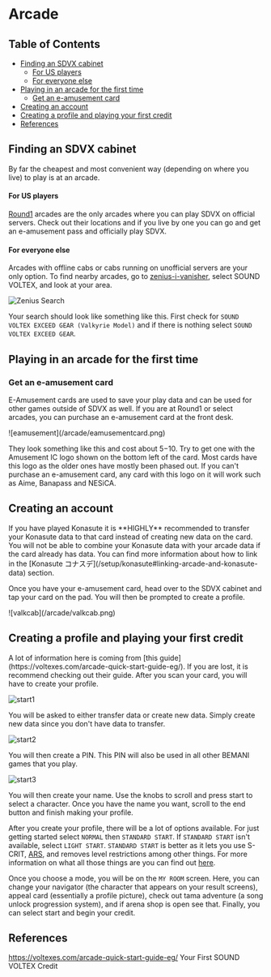 
# Arcade

## Table of Contents
- [Finding an SDVX cabinet](#finding-an-sdvx-cabinet)
  - [For US players](#for-us-players)
  - [For everyone else](#for-everyone-else)
- [Playing in an arcade for the first time](#playing-in-an-arcade-for-the-first-time)
  - [Get an e-amusement card](#get-an-e-amusement-card)
- [Creating an account](#creating-an-account)
- [Creating a profile and playing your first credit](#creating-a-profile-and-playing-your-first-credit)
- [References](#references)

## Finding an SDVX cabinet

By far the cheapest and most convenient way (depending on where you live) to play is at
an arcade.

#### For US players

[Round1](https://www.round1usa.com/) arcades are the only arcades where you can
play SDVX on official servers. Check out their locations and if you live by one
you can go and get an e-amusement pass and officially play SDVX.

#### For everyone else

Arcades with offline cabs or cabs running on unofficial servers are your only option. To find nearby arcades, go
to [zenius-i-vanisher](https://zenius-i-vanisher.com/v5.2/arcades.php), select SOUND
VOLTEX, and look at your area.

![Zenius Search](/arcade/zenius.png)

Your search should look like something like this. First check for `SOUND VOLTEX EXCEED GEAR (Valkyrie Model)` and if there is nothing select `SOUND VOLTEX EXCEED GEAR`.

## Playing in an arcade for the first time

### Get an e-amusement card

E-Amusement cards are used to save your play data and can be used for other games outside of SDVX as well.
If you are at Round1 or select arcades, you can purchase an e-amusement card at the front desk.

<div className="flex items-center justify-center mt-3">
  ![eamusement](/arcade/eamusementcard.png)
</div>

They look something like this and cost about $5-$10. Try to get one with the
Amusement IC logo shown on the bottom left of the card. Most cards have this logo as
the older ones have mostly been phased out. If you can't purchase an e-amusement card, any card with this logo on it will work such as Aime, Banapass and NESiCA.

## Creating an account

<Callout type="warning" emoji="⚠️">
  If you have played Konasute it is **HIGHLY** recommended to transfer your
  Konasute data to that card instead of creating new data on the card. You will
  not be able to combine your Konasute data with your arcade data if the card
  already has data. You can find more information about how to link in the
  [Konasute コナスデ](/setup/konasute#linking-arcade-and-konasute-data) section.
</Callout>

Once you have your e-amusement card, head over to the SDVX cabinet and tap your card on the pad. You will then be prompted to create a profile.

<div className="flex items-center justify-center mt-2">
  ![valkcab](/arcade/valkcab.png)
</div>

## Creating a profile and playing your first credit

<Callout>
  A lot of information here is coming from [this
  guide](https://voltexes.com/arcade-quick-start-guide-eg/). If you are lost,
  it is recommend checking out their guide.
</Callout>
After you scan your card, you will have to create your profile.

![start1](/arcade/start1.jpg)

You will be asked to either transfer data or create new data. Simply create new data since you don't have data to transfer.

![start2](/arcade/start2.jpg)

You will then create a PIN. This PIN will also be used in all other BEMANI games that you play.

![start3](/arcade/start3.jpg)

You will then create your name. Use the knobs to scroll and press start to
select a character. Once you have the name you want, scroll to the end
button and finish making your profile.

After you create your profile, there will be a lot of options available. For
just getting started select `NORMAL` then `STANDARD START`. If `STANDARD START` isn't
available, select `LIGHT START`. `STANDARD START` is better as it lets you use S-CRIT,
[ARS](/compendium/gauge-options/#alternative-rate-system-ars), and removes level restrictions among other things. For more information on what
all those things are you can find out [here](/compendium/game-modes#normal).

Once you choose a mode, you will be on the `MY ROOM` screen. Here, you can change your navigator (the character that appears on your result screens),
appeal card (essentially a profile picture), check out tama adventure (a song unlock progression system), and if arena shop is open see that. Finally,
you can select start and begin your credit.

## References

https://voltexes.com/arcade-quick-start-guide-eg/ Your First SOUND VOLTEX Credit

